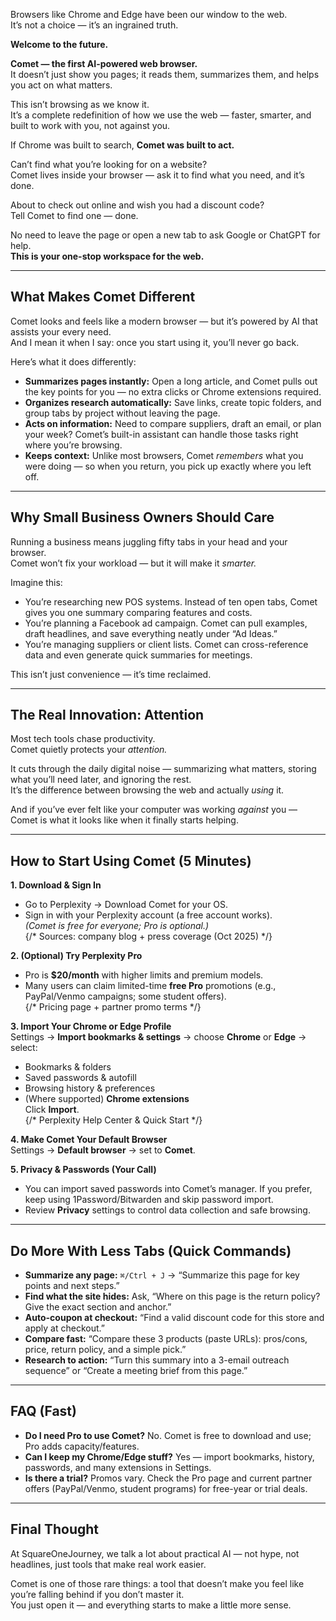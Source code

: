 
Browsers like Chrome and Edge have been our window to the web.  
It’s not a choice — it’s an ingrained truth.

**Welcome to the future.**

**Comet — the first AI-powered web browser.**  
It doesn’t just show you pages; it reads them, summarizes them, and helps you act on what matters.

This isn’t browsing as we know it.  
It’s a complete redefinition of how we use the web — faster, smarter, and built to work with you, not against you.

If Chrome was built to search, **Comet was built to act.**

Can’t find what you’re looking for on a website?  
Comet lives inside your browser — ask it to find what you need, and it’s done.

About to check out online and wish you had a discount code?  
Tell Comet to find one — done.

No need to leave the page or open a new tab to ask Google or ChatGPT for help.  
**This is your one-stop workspace for the web.**

<ImagePlaceholder variant="wide" />

---

## What Makes Comet Different

Comet looks and feels like a modern browser — but it’s powered by AI that assists your every need.  
And I mean it when I say: once you start using it, you’ll never go back.

Here’s what it does differently:

- **Summarizes pages instantly:** Open a long article, and Comet pulls out the key points for you — no extra clicks or Chrome extensions required.  
- **Organizes research automatically:** Save links, create topic folders, and group tabs by project without leaving the page.  
- **Acts on information:** Need to compare suppliers, draft an email, or plan your week? Comet’s built-in assistant can handle those tasks right where you’re browsing.  
- **Keeps context:** Unlike most browsers, Comet *remembers* what you were doing — so when you return, you pick up exactly where you left off.

<ImagePlaceholder variant="square" />

---

## Why Small Business Owners Should Care

Running a business means juggling fifty tabs in your head and your browser.  
Comet won’t fix your workload — but it will make it *smarter.*

Imagine this:
- You’re researching new POS systems. Instead of ten open tabs, Comet gives you one summary comparing features and costs.  
- You’re planning a Facebook ad campaign. Comet can pull examples, draft headlines, and save everything neatly under “Ad Ideas.”  
- You’re managing suppliers or client lists. Comet can cross-reference data and even generate quick summaries for meetings.

This isn’t just convenience — it’s time reclaimed.

---

## The Real Innovation: Attention

Most tech tools chase productivity.  
Comet quietly protects your *attention.*

It cuts through the daily digital noise — summarizing what matters, storing what you’ll need later, and ignoring the rest.  
It’s the difference between browsing the web and actually *using* it.

And if you’ve ever felt like your computer was working *against* you — Comet is what it looks like when it finally starts helping.

<ImagePlaceholder variant="wide" />

---

## How to Start Using Comet (5 Minutes)

**1. Download & Sign In**  
- Go to Perplexity → Download Comet for your OS.  
- Sign in with your Perplexity account (a free account works).  
*(Comet is free for everyone; Pro is optional.)*  
{/* Sources: company blog + press coverage (Oct 2025) */}

**2. (Optional) Try Perplexity Pro**  
- Pro is **$20/month** with higher limits and premium models.  
- Many users can claim limited-time **free Pro** promotions (e.g., PayPal/Venmo campaigns; some student offers).  
{/* Pricing page + partner promo terms */}
  
**3. Import Your Chrome or Edge Profile**  
Settings → **Import bookmarks & settings** → choose **Chrome** or **Edge** → select:  
- Bookmarks & folders  
- Saved passwords & autofill  
- Browsing history & preferences  
- (Where supported) **Chrome extensions**  
Click **Import**.  
{/* Perplexity Help Center & Quick Start */}

**4. Make Comet Your Default Browser**  
Settings → **Default browser** → set to **Comet**.

**5. Privacy & Passwords (Your Call)**  
- You can import saved passwords into Comet’s manager. If you prefer, keep using 1Password/Bitwarden and skip password import.  
- Review **Privacy** settings to control data collection and safe browsing.

---

## Do More With Less Tabs (Quick Commands)

- **Summarize any page:** `⌘/Ctrl + J` → “Summarize this page for key points and next steps.”  
- **Find what the site hides:** Ask, “Where on this page is the return policy? Give the exact section and anchor.”  
- **Auto-coupon at checkout:** “Find a valid discount code for this store and apply at checkout.”  
- **Compare fast:** “Compare these 3 products (paste URLs): pros/cons, price, return policy, and a simple pick.”  
- **Research to action:** “Turn this summary into a 3-email outreach sequence” or “Create a meeting brief from this page.”

---

## FAQ (Fast)

- **Do I need Pro to use Comet?** No. Comet is free to download and use; Pro adds capacity/features.  
- **Can I keep my Chrome/Edge stuff?** Yes — import bookmarks, history, passwords, and many extensions in Settings.  
- **Is there a trial?** Promos vary. Check the Pro page and current partner offers (PayPal/Venmo, student programs) for free-year or trial deals.

---

## Final Thought

At SquareOneJourney, we talk a lot about practical AI — not hype, not headlines, just tools that make real work easier.

Comet is one of those rare things: a tool that doesn’t make you feel like you’re falling behind if you don’t master it.  
You just open it — and everything starts to make a little more sense.
